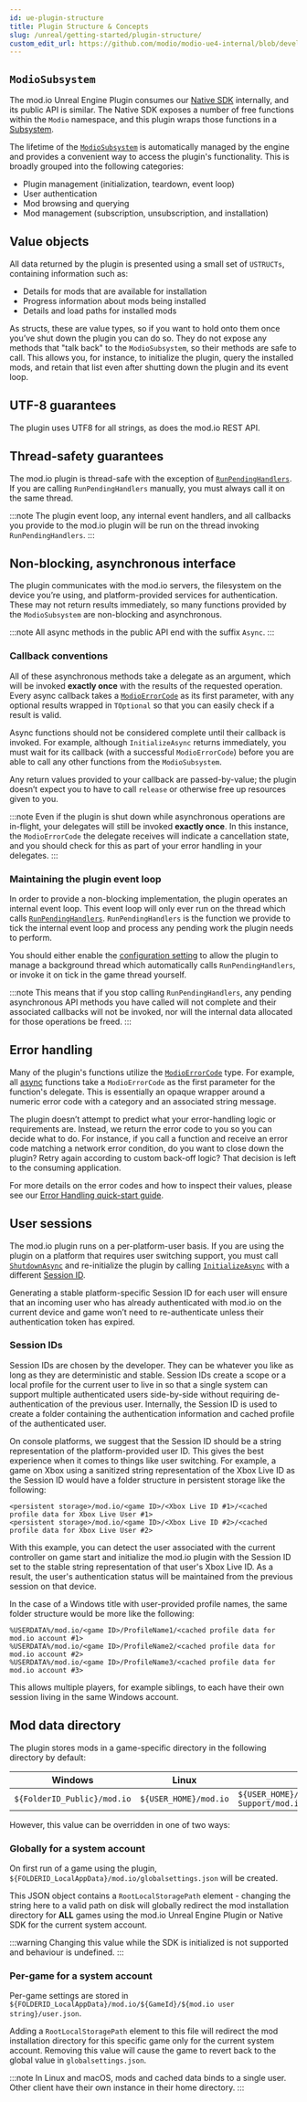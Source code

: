 ```yaml
---
id: ue-plugin-structure
title: Plugin Structure & Concepts
slug: /unreal/getting-started/plugin-structure/
custom_edit_url: https://github.com/modio/modio-ue4-internal/blob/develop/Plugins/Modio/Doc/getting-started/plugin-structure.mdx
---
```



## `ModioSubsystem`
The mod.io Unreal Engine Plugin consumes our [Native SDK](/cppsdk/) internally, and its public API is similar. The Native SDK exposes a number of free functions within the `Modio` namespace, and this plugin wraps those functions in a [Subsystem](https://dev.epicgames.com/documentation/en-us/unreal-engine/programming-subsystems-in-unreal-engine).

The lifetime of the [`ModioSubsystem`](https://docs.mod.io/unrealref/#_modiosubsystem) is automatically managed by the engine and provides a convenient way to access the plugin's functionality.  This is broadly grouped into the following categories:

* Plugin management (initialization, teardown, event loop)
* User authentication
* Mod browsing and querying
* Mod management (subscription, unsubscription, and installation)

## Value objects
All data returned by the plugin is presented using a small set of `USTRUCTs`, containing information such as:

* Details for mods that are available for installation
* Progress information about mods being installed
* Details and load paths for installed mods

As structs, these are value types, so if you want to hold onto them once you’ve shut down the plugin you can do so. They do not expose any methods that "talk back" to the `ModioSubsystem`, so their methods are safe to call. This allows you, for instance, to initialize the plugin, query the installed mods, and retain that list even after shutting down the plugin and its event loop. 

## UTF-8 guarantees

The plugin uses UTF8 for all strings, as does the mod.io REST API. 

## Thread-safety guarantees

The mod.io plugin is thread-safe with the exception of [`RunPendingHandlers`](https://docs.mod.io/unrealref/#RunPendingHandlers). If you are calling `RunPendingHandlers` manually, you must always call it on the same thread.

:::note
The plugin event loop, any internal event handlers, and all callbacks you provide to the mod.io plugin will be run on the thread invoking `RunPendingHandlers`.
:::

## Non-blocking, asynchronous interface

The plugin communicates with the mod.io servers, the filesystem on the device you’re using, and platform-provided services for authentication. These may not return results immediately, so many functions provided by the `ModioSubsystem` are non-blocking and asynchronous. 

:::note
All async methods in the public API end with the suffix `Async`. 
:::

### Callback conventions

All of these asynchronous methods take a delegate as an argument, which will be invoked **exactly once** with the results of the requested operation. Every async callback takes a [`ModioErrorCode`](https://docs.mod.io/unrealref/#_modioerrorcode) as its first parameter, with any optional results wrapped in `TOptional` so that you can easily check if a result is valid.

Async functions should not be considered complete until their callback is invoked.  For example, although `InitializeAsync` returns immediately, you must wait for its callback (with a successful `ModioErrorCode`) before you are able to call any other functions from the `ModioSubsystem`.

Any return values provided to your callback are passed-by-value; the plugin doesn’t expect you to have to call `release` or otherwise free up resources given to you. 

:::note
Even if the plugin is shut down while asynchronous operations are in-flight, your delegates will still be invoked **exactly once**. In this instance, the `ModioErrorCode` the delegate receives will indicate a cancellation state, and you should check for this as part of your error handling in your delegates.
:::

### Maintaining the plugin event loop

In order to provide a non-blocking implementation, the plugin operates an internal event loop. This event loop will only ever run on the thread which calls [`RunPendingHandlers`](https://docs.mod.io/unrealref/#RunPendingHandlers).  `RunPendingHandlers` is the function we provide to tick the internal event loop and process any pending work the plugin needs to perform.

You should either enable the [configuration setting](/unreal/installation-and-setup/#plugin-configuration) to allow the plugin to manage a background thread which automatically calls `RunPendingHandlers`, or invoke it on tick in the game thread yourself. 

:::note
This means that if you stop calling `RunPendingHandlers`, any pending asynchronous API methods you have called will not complete and their associated callbacks will not be invoked, nor will the internal data allocated for those operations be freed.
:::

## Error handling

Many of the plugin's functions utilize the [`ModioErrorCode`](https://docs.mod.io/unrealref/#_modioerrorcode) type.  For example, all [async](#non-blocking-asynchronous-interface) functions take a `ModioErrorCode` as the first parameter for the function's delegate. This is essentially an opaque wrapper around a numeric error code with a category and an associated string message. 

The plugin doesn’t attempt to predict what your error-handling logic or requirements are.  Instead, we return the error code to you so you can decide what to do. For instance, if you call a function and receive an error code matching a network error condition, do you want to close down the plugin? Retry again according to custom back-off logic? That decision is left to the consuming application. 

For more details on the error codes and how to inspect their values, please see our [Error Handling quick-start guide](/unreal/getting-started/error-handling).

## User sessions

The mod.io plugin runs on a per-platform-user basis. If you are using the plugin on a platform that requires user switching support, you must call [`ShutdownAsync`](https://docs.mod.io/unrealref/#K2_ShutdownAsync) and re-initialize the plugin by calling [`InitializeAsync`](https://docs.mod.io/unrealref/#K2_InitializeAsync) with a different [Session ID](#session-ids). 

Generating a stable platform-specific Session ID for each user will ensure that an incoming user who has already authenticated with mod.io on the current device and game won’t need to re-authenticate unless their authentication token has expired.

### Session IDs
Session IDs are chosen by the developer.  They can be whatever you like as long as they are deterministic and stable. Session IDs create a scope or a local profile for the current user to live in so that a single system can support multiple authenticated users side-by-side without requiring de-authentication of the previous user. Internally, the Session ID is used to create a folder containing the authentication information and cached profile of the authenticated user.

On console platforms, we suggest that the Session ID should be a string representation of the platform-provided user ID. This gives the best experience when it comes to things like user switching. For example, a game on Xbox using a sanitized string representation of the Xbox Live ID as the Session ID would have a folder structure in persistent storage like the following:

```
<persistent storage>/mod.io/<game ID>/<Xbox Live ID #1>/<cached profile data for Xbox Live User #1>
<persistent storage>/mod.io/<game ID>/<Xbox Live ID #2>/<cached profile data for Xbox Live User #2>
```

With this example, you can detect the user associated with the current controller on game start and initialize the mod.io plugin with the Session ID set to the stable string representation of that user's Xbox Live ID.  As a result, the user's authentication status will be maintained from the previous session on that device.

In the case of a Windows title with user-provided profile names, the same folder structure would be more like the following:

```
%USERDATA%/mod.io/<game ID>/ProfileName1/<cached profile data for mod.io account #1>
%USERDATA%/mod.io/<game ID>/ProfileName2/<cached profile data for mod.io account #2>
%USERDATA%/mod.io/<game ID>/ProfileName3/<cached profile data for mod.io account #3>
```

This allows multiple players, for example siblings, to each have their own session living in the same Windows account.

## Mod data directory

The plugin stores mods in a game-specific directory in the following directory by default:

| Windows | Linux | macOS | iOS |
| --- | --- | --- | --- |
| `${FolderID_Public}/mod.io` | `${USER_HOME}/mod.io` | `${USER_HOME}/Library/Application Support/mod.io` | `${APP-DIRECTORY}/Documents/mod.io` |

However, this value can be overridden in one of two ways:

### Globally for a system account

  On first run of a game using the plugin, `${FOLDERID_LocalAppData}/mod.io/globalsettings.json` will be created. 

  This JSON object contains a `RootLocalStoragePath` element - changing the string here to a valid path on disk will globally redirect the mod installation directory for **ALL** games using the mod.io Unreal Engine Plugin or Native SDK for the current system account. 

  :::warning
  Changing this value while the SDK is initialized is not supported and behaviour is undefined.
  :::

### Per-game for a system account   

  Per-game settings are stored in `${FOLDERID_LocalAppData}/mod.io/${GameId}/${mod.io user string}/user.json`. 

  Adding a `RootLocalStoragePath` element to this file will redirect the mod installation directory for this specific game only for the current system account. Removing this value will cause the game to revert back to the global value in `globalsettings.json`.

:::note 
In Linux and macOS, mods and cached data binds to a single user. Other client have their own instance in their home directory.
:::